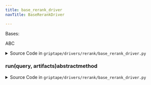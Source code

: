 ```yaml
---
title: base_rerank_driver
navTitle: BaseRerankDriver

---
```


<span id="griptape.drivers.rerank.base_rerank_driver.BaseRerankDriver"></span>

Bases:

<span title="abc.ABC">ABC</span>

<details><summary>Source Code in <code>griptape&#47;drivers&#47;rerank&#47;base_rerank_driver.py</code></summary>

```python
@define(kw_only=True)
class BaseRerankDriver(ABC):
    @abstractmethod
    def run(self, query: str, artifacts: list[TextArtifact]) -> list[TextArtifact]: ...
```

</details>

<span id="griptape.drivers.rerank.base_rerank_driver.BaseRerankDriver.run"></span>

### run(query, artifacts)abstractmethod

<details><summary>Source Code in <code>griptape&#47;drivers&#47;rerank&#47;base_rerank_driver.py</code></summary>

```python
@abstractmethod
def run(self, query: str, artifacts: list[TextArtifact]) -> list[TextArtifact]: ...
```

</details>
